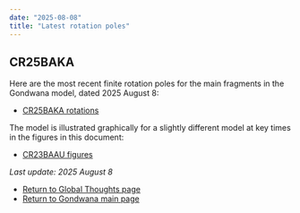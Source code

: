 ```yaml
---
date: "2025-08-08"
title: "Latest rotation poles"
---
```


## CR25BAKA

Here are the most recent finite rotation poles for the main fragments in the Gondwana model, dated 2025 August 8:

* [CR25BAKA rotations](./assets/CR25BAKA.pdf)

The model is illustrated graphically for a slightly different model at key times in the figures in this document:
* [CR23BAAU figures](http://www.reeves.nl/upload/CR23BAAU-figures.pdf)

*Last update: 2025 August 8*

* [Return to Global Thoughts page](../other-material)
* [Return to Gondwana main page](../../gondwana)

